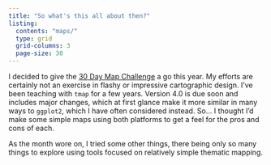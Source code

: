 ```yaml
---
title: "So what's this all about then?"
listing:
  contents: "maps/"
  type: grid
  grid-columns: 3
  page-size: 30
---
```


I decided to give the [30 Day Map Challenge](https://30daymapchallenge.com/) a go this year. My efforts are certainly not an exercise in flashy or impressive cartographic design. I've been teaching with `tmap` for a few years. Version 4.0 is due soon and includes major changes, which at first glance make it more similar in many ways to `ggplot2`, which I have often considered instead. So... I thought I'd make some simple maps using both platforms to get a feel for the pros and cons of each.

As the month wore on, I tried some other things, there being only so many things to explore using tools focused on relatively simple thematic mapping.
